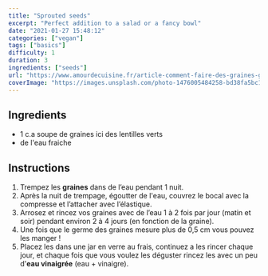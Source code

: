 ```yaml
---
title: "Sprouted seeds"
excerpt: "Perfect addition to a salad or a fancy bowl"
date: "2021-01-27 15:48:12"
categories: ["vegan"]
tags: ["basics"]
difficulty: 1
duration: 3
ingredients: ["seeds"]
url: "https://www.amourdecuisine.fr/article-comment-faire-des-graines-germees-les-lentilles-vertes.html"
coverImage: "https://images.unsplash.com/photo-1476005484258-bd38fa5bc155?ixlib=rb-1.2.1&ixid=MXwxMjA3fDB8MHxwaG90by1wYWdlfHx8fGVufDB8fHw%3D&auto=format&fit=crop&w=700&q=72"
---
```


## Ingredients

- 1 c.a soupe de graines ici des lentilles verts
- de l'eau fraiche

## Instructions

1. Trempez les **graines** dans de l’eau pendant 1 nuit.
2. Après la nuit de trempage, égoutter de l'eau, couvrez le bocal avec la compresse et l’attacher avec l’élastique.
3. Arrosez et rincez vos graines avec de l’eau 1 à 2 fois par jour (matin et soir) pendant environ 2 à 4 jours (en fonction de la graine).
4. Une fois que le germe des graines mesure plus de 0,5 cm vous pouvez les manger !
5. Placez les dans une jar en verre au frais, continuez a les rincer chaque jour, et chaque fois que vous voulez les déguster rincez les avec un peu d'**eau vinaigrée** (eau + vinaigre).
